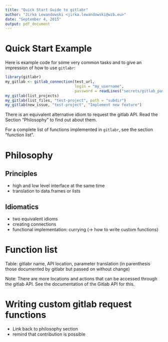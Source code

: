 ```yaml
---
title: "Quick Start Guide to gitlabr"
author: "Jirka Lewandowski <jirka.lewandowski@wzb.eu>"
date: "September 4, 2015"
output: pdf_document
---
```


<!--
%\VignetteEngine{knitr::rmarkdown}
%\VignetteIndexEntry{Quick Start Guide to gitlabr}
-->


# Quick Start Example

Here is example code for some very common tasks and to give an impression of how
to use `gitlabr`:

```r
library(gitlabr)
my_gitlab <- gitlab_connection(test_url,
                               login = "my_username",
                               password = readLines("secrets/gitlab_password.txt"))
my_gitlab(list_projects)
my_gitlab(list_files, "test-project", path = "subdir")
my_gitlab(new_issue, "test-project", "Implement new feature")
```

There is an equivalent alternative idiom to request the gitlab API. Read the Section "Philosophy" to find out about them.

For a complete list of functions implemented in `gitlabr`, see the section "function list".

# Philosophy

## Principles

- high and low level interface at the same time
- translation to data.frames or lists

## Idiomatics

- two equivalent idioms 
- creating connections
- functional implementation: currying (-> how to write custom functions)

# Function list

Table: gitlabr name, API location, parameter translation (in parenthesis those documented by gitlabr but passed on without change)

Note: There are more locations and actions that can be accessed through the gitlab API. See the documentation of the Gitlab API for this.

# Writing custom gitlab request functions

- Link back to philosophy section
- remind that contribution is possible


